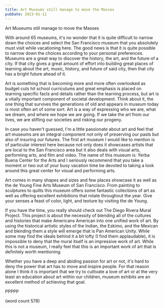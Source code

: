 ```yaml
---
title: Art Museums still manage to move the Masses
pubDate: 2023-01-11
---
```


Art Museums still manage to move the Masses

With around 65 museums, it's no wonder that it is quite difficult to narrow down the choices and select the San Francisco museum that you absolutely must visit while vacationing here. The good news is that it is quite possible to narrow down the choices according to your personal preferences. Museums are a great way to discover the history, the art, and the future of a city. If that city gives a great amount of effort into building great places of learning about the art, music, history, and future of said city, then that city has a bright future ahead of it.

Art is something that is becoming more and more often overlooked as budget cuts hit school curriculums and great emphasis is placed on learning specific facts and details rather than the learning process, but art is a vitally important component of societal development. Think about it, the one thing that survives the generations of old and appears in museum today is most often art of some sort. Art is a way of expressing who we are, what we dream, and where we hope we are going. If we take the art from our lives, we are stifling our societies and risking our progeny.

In case you haven't guessed, I'm a little passionate about art and feel that art museums are an integral component not only of preserving our pasts but also of insuring our futures. The first art museum I would like to mention is of particular interest here because not only does it showcases artists that are local to the San Francisco area but it also deals with visual arts, performing arts, and film and video. The name of this museum is: Yerba Buena Center for the Arts and I seriously recommend that you take a moment or two out of your busy vacation time be devoted to taking a look around this great center for visual and performing arts.   

Art comes in many shapes and sizes and few places showcase it as well as the de Young Fine Arts Museum of San Francisco. From painting to sculptures to quilts this museum offers some fantastic collections of art as well as offering excellent exhibitions that rotate throughout the year. Give your senses a feast of color, light, and texture by visiting the de Young.

If you have the time, you really should check out The Diego Rivera Mural Project. This project is about the necessity of blending all of the cultures and histories that make Americans American into one unified work of art. By using the historical artistic styles of the Indian, the Eskimo, and the Mexican and blending them a style will emerge that is Pan American Unity. While some may find the ideals behind it a bit lofty (I find them applaudable), it is impossible to deny that the mural itself is an impressive work of art. While this is not a museum, I really feel that this is an important work of art that is definitely worth mentioning. 

Whether you have a deep and abiding passion for art or not, it's hard to deny the power that art has to move and inspire people. For that reason alone I think it is important that we try to cultivate a love of art or at the very least an education about art within our children, museum exhibits are an excellent method of achieving that goal.

PPPPP

(word count 578)